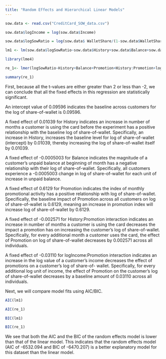 ---
title: "Random Effects and Hierarchical Linear Models"
---



```{r}
sow.data <- read.csv("CreditCard_SOW_data.csv")
```
```{r}
sow.data$logIncome = log(sow.data$Income)

sow.data$logSowRatio = log(sow.data$ WalletShare/(1-sow.data$WalletShare))
```
```{r}
lm1 <- lm(sow.data$logSowRatio~sow.data$History+sow.data$Balance+sow.data$Promotion+sow.data$History:sow.data$Promotion+sow.data$logIncome:sow.data$Promotion, data=sow.data)
```
```{r}
library(lme4)
```
```{r}
re_1<- lmer(logSowRatio~History+Balance+Promotion+History:Promotion+logIncome:Promotion+(1+Promotion|ConsumerID), data = sow.data)
```
```{r}
summary(re_1)
```
First, because all the t-values are either greater than 2 or less than -2, we can conclude that all the fixed effects in this regression are statistically significant. 

An intercept value of 0.09596 indicates the baseline across customers for the log of share-of-wallet is 0.09596. 

A fixed effect of 0.01039 for History indicates an increase in number of months a customer is using the card before the experiment has a positive relationship with the baseline log of share-of-wallet. Specifically, an increase in History, increases the baseline level for log of share-of-wallet (intercept) by 0.01039, thereby increasing the log of share-of-wallet itself by 0.01039. 

A fixed effect of -0.0005003 for Balance indicates the magnitude of a customer’s unpaid balance at beginning of month has a negative relationship with their log of share-of-wallet. Specifically, all customers experience a -0.0005003 change in log of share-of-wallet for each unit of increase in unpaid balance. 

A fixed effect of 0.6129 for Promotion indicates the index of monthly promotional activity has a positive relationship with log of share-of-wallet. Specifically, the baseline impact of Promotion across all customers on log of share-of-wallet is 0.6129, meaning an increase in promotion index will increase log of share-of-wallet by 0.6129. 

A fixed effect of -0.002571 for History:Promotion interaction indicates an increase in number of months a customer is using the card decreases the impact a promotion has on increasing the customer’s log of share-of-wallet. Specifically, for every additional month a customer uses the card, the effect of Promotion on log of share-of-wallet decreases by 0.002571 across all individuals. 

A fixed effect of -0.03110 for logIncome:Promotion interaction indicates an increase in the log value of a customer’s income decreases the effect of promotions on a customer’s log of share-of- wallet. Specifically, for every additional log unit of income, the effect of Promotion on the customer’s log of share-of-wallet decreases by a baseline amount of 0.03110 across all individuals. 

Next, we will compare model fits using AIC/BIC.

```{r}
AIC(lm1)
```
```{r}
AIC(re_1)
```
```{r}
BIC(lm1)
```
```{r}
BIC(re_1)
```
We see that both the AIC and the BIC of the random effects model is lower than that of the linear model. This indicates that the random effects model (AIC of -6532.094 and BIC of -6470.207) is a better explanatory model for this dataset than the linear model. 


